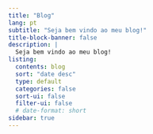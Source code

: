 ```yaml
---
title: "Blog"
lang: pt
subtitle: "Seja bem vindo ao meu blog!"
title-block-banner: false
description: |
  Seja bem vindo ao meu blog!
listing:
  contents: blog
  sort: "date desc"
  type: default
  categories: false
  sort-ui: false
  filter-ui: false
  # date-format: short
sidebar: true
---
```


<!-- Seja bem vindo ao meu blog 2! -->
